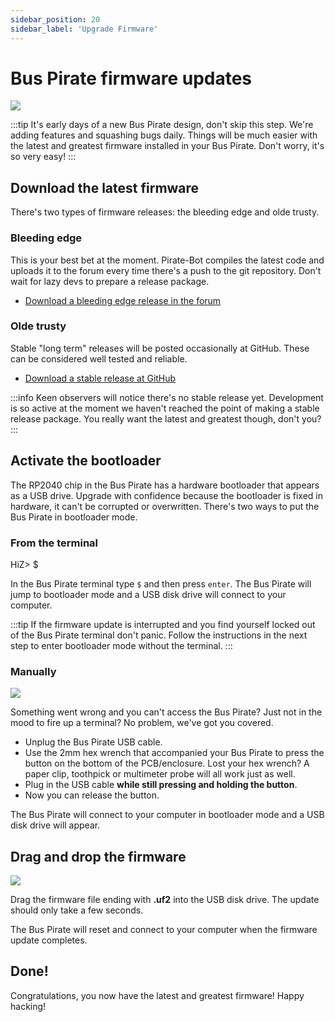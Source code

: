 ```yaml
---
sidebar_position: 20
sidebar_label: 'Upgrade Firmware'
---
```


# Bus Pirate firmware updates

![](./img/firmware-1024.jpg)

:::tip
It's early days of a new Bus Pirate design, don't skip this step. We're adding features and squashing bugs daily. Things will be much easier with the latest and greatest firmware installed in your Bus Pirate. Don't worry, it's so very easy!
:::

## Download the latest firmware

There's two types of firmware releases: the bleeding edge and olde trusty.

### Bleeding edge

This is your best bet at the moment. Pirate-Bot compiles the latest code and uploads it to the forum every time there's a push to the git repository. Don't wait for lazy devs to prepare a release package.

- [Download a bleeding edge release in the forum](https://forum.buspirate.com/t/bus-pirate-5-continuous-integration-builds)

### Olde trusty

Stable "long term" releases will be posted occasionally at GitHub. These can be considered well tested and reliable.

- [Download a stable release at GitHub](https://github.com/DangerousPrototypes/BusPirate5-firmware)

:::info
Keen observers will notice there's no stable release yet. Development is so active at the moment we haven't reached the point of making a stable release package. You really want the latest and greatest though, don't you?
:::


## Activate the bootloader

The RP2040 chip in the Bus Pirate has a hardware bootloader that appears as a USB drive. Upgrade with confidence because the bootloader is fixed in hardware, it can't be corrupted or overwritten. There's two ways to put the Bus Pirate in bootloader mode.

### From the terminal

<BrowserWindow>
<span className="bp-prompt">HiZ></span> $<br/>
</BrowserWindow>

In the Bus Pirate terminal type ```$``` and then press ```enter```. The Bus Pirate will jump to bootloader mode and a USB disk drive will connect to your computer. 

:::tip
If the firmware update is interrupted and you find yourself locked out of the Bus Pirate terminal don't panic. Follow the instructions in the next step to enter bootloader mode without the terminal.
:::

### Manually

![](./img/boot-loader.jpg)

Something went wrong and you can't access the Bus Pirate? Just not in the mood to fire up a terminal? No problem, we've got you covered.

- Unplug the Bus Pirate USB cable.
- Use the 2mm hex wrench that accompanied your Bus Pirate to press the button on the bottom of the PCB/enclosure. Lost your hex wrench? A paper clip, toothpick or multimeter probe will all work just as well.
- Plug in the USB cable **while still pressing and holding the button**.
- Now you can release the button.

The Bus Pirate will connect to your computer in bootloader mode and a USB disk drive will appear.

## Drag and drop the firmware

![](./img/bootload-drive.png)

Drag the firmware file ending with **.uf2** into the USB disk drive. The update should only take a few seconds.

The Bus Pirate will reset and connect to your computer when the firmware update completes.

## Done!

Congratulations, you now have the latest and greatest firmware! Happy hacking!

<DiscourseComments/>